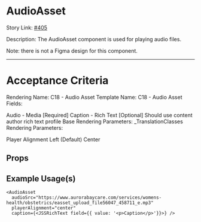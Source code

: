
<Meta title="Design System/organisms/C18 - Audio Asset/Docs" of={AudioAssetStories} />

# AudioAsset

Story Link: [#405](https://github.com/ahc-digital/migration-planning-tracking/issues/405)

Description: The AudioAsset component is used for playing audio files.

Note: there is not a Figma design for this component.

---
# Acceptance Criteria

Rendering Name: C18 - Audio Asset
Template Name: C18 - Audio Asset
Fields:

Audio - Media [Required]
Caption - Rich Text [Optional]
Should use content author rich text profile
Base Rendering Parameters: _TranslationClasses
Rendering Parameters:

Player Alignment
Left (Default)
Center

<Stories />

## Props
<Controls />


## Example Usage(s)
```tsx
<AudioAsset
  audioSrc="https://www.aurorabaycare.com/services/womens-health/obstetrics/easset_upload_file56047_458711_e.mp3"
  playerAlignment="center"
  caption={<JSSRichText field={{ value: '<p>Caption</p>'}}>} />
```
